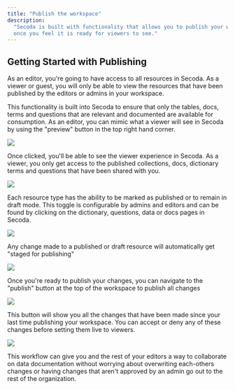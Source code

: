```yaml
---
title: "Publish the workspace"
description:
  "Secoda is built with functionality that allows you to publish your workplace
  once you feel it is ready for viewers to see."
---
```


## **Getting Started with Publishing**

As an editor, you're going to have access to all resources in Secoda. As a
viewer or guest, you will only be able to view the resources that have been
published by the editors or admins in your workspace.

This functionality is built into Secoda to ensure that only the tables, docs,
terms and questions that are relevant and documented are available for
consumption. As an editor, you can mimic what a viewer will see in Secoda by
using the "preview" button in the top right hand corner.

![](https://3544070331-files.gitbook.io/~/files/v0/b/gitbook-x-prod.appspot.com/o/spaces%2FqxbfBjqa19PllrcxgKxO%2Fuploads%2FI2lRDshN85uBv54ATZex%2FGroup%20822.png?alt=media&token=20369b13-0f37-4629-82dd-e3395d13f3fb)

Once clicked, you'll be able to see the viewer experience in Secoda. As a
viewer, you only get access to the published collections, docs, dictionary terms
and questions that have been shared with you.

![](https://3544070331-files.gitbook.io/~/files/v0/b/gitbook-x-prod.appspot.com/o/spaces%2FqxbfBjqa19PllrcxgKxO%2Fuploads%2F6RlaHboukGlEPpRRGj4O%2FScreen%20Shot%202022-04-09%20at%201.13.44%20PM.png?alt=media&token=e0141f84-8062-4d77-a55b-8c7614bd0d61)

Each resource type has the ability to be marked as published or to remain in
draft mode. This toggle is configurable by admins and editors and can be found
by clicking on the dictionary, questions, data or docs pages in Secoda.

![](<https://3544070331-files.gitbook.io/~/files/v0/b/gitbook-x-prod.appspot.com/o/spaces%2FqxbfBjqa19PllrcxgKxO%2Fuploads%2FdfwcnUlj6YLmBsJcBxhI%2FGroup%20587%20(1).png?alt=media&token=6db9848b-8b26-4723-8a94-a5baeeede467>)

Any change made to a published or draft resource will automatically get "staged
for publishing"

![](https://3544070331-files.gitbook.io/~/files/v0/b/gitbook-x-prod.appspot.com/o/spaces%2FqxbfBjqa19PllrcxgKxO%2Fuploads%2FSDT9530jjvzWyAllxt8A%2FScreen%20Shot%202022-08-10%20at%2010.19.54%20AM.png?alt=media&token=e016943b-1461-4d17-859f-48d7f73f6b37)

Once you're ready to publish your changes, you can navigate to the "publish"
button at the top of the workspace to publish all changes

![](https://3544070331-files.gitbook.io/~/files/v0/b/gitbook-x-prod.appspot.com/o/spaces%2FqxbfBjqa19PllrcxgKxO%2Fuploads%2FzdEFV6w455s5bK7IxJPm%2FGroup%20823.png?alt=media&token=da277986-97ac-44f0-8789-69ca732cc8f7)

This button will show you all the changes that have been made since your last
time publishing your workspace. You can accept or deny any of these changes
before setting them live to viewers.

![](https://3544070331-files.gitbook.io/~/files/v0/b/gitbook-x-prod.appspot.com/o/spaces%2FqxbfBjqa19PllrcxgKxO%2Fuploads%2F9H7kqYkHWOnJgUbFJudP%2FScreen%20Shot%202022-08-10%20at%2010.29.52%20AM.png?alt=media&token=0c8d1e77-1719-4b99-a30c-5c531c285a3b)

This workflow can give you and the rest of your editors a way to collaborate on
data documentation without worrying about overwriting each-others changes or
having changes that aren't approved by an admin go out to the rest of the
organization.

